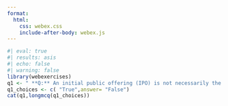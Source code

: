 ```yaml
---
format:
  html:
    css: webex.css
    include-after-body: webex.js
---
```


```r
#| eval: true
#| results: asis
#| echo: false
#| warning: false
library(webexercises)
q1 <- " **Q:** An initial public offering (IPO) is not necessarily the first time a company sells its stock to the public."
q1_choices <- c( "True",answer= "False")
cat(q1,longmcq(q1_choices))
```

